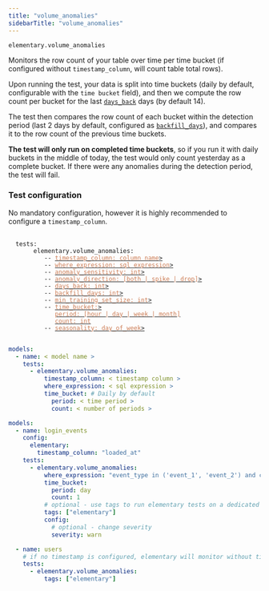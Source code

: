 ```yaml
---
title: "volume_anomalies"
sidebarTitle: "volume_anomalies"
---
```


`elementary.volume_anomalies`

Monitors the row count of your table over time per time bucket (if configured without `timestamp_column`, will count table total rows).

Upon running the test, your data is split into time buckets (daily by default, configurable with the `time bucket` field), 
and then we compute the row count per bucket for the last [`days_back`](/guides/anomaly-detection-configuration/days-back) days (by default 14).

The test then compares the row count of each bucket within the detection period (last 2 days by default, configured as [`backfill_days`](/guides/anomaly-detection-configuration/backfill-days)), 
and compares it to the row count of the previous time buckets.

**The test will only run on completed time buckets**, so if you run it with daily buckets in the middle of today, the test would only count yesterday as a complete bucket. 
If there were any anomalies during the detection period, the test will fail.


### Test configuration

No mandatory configuration, however it is highly recommended to configure a `timestamp_column`.

<pre>
 <code>
  tests:
    &nbsp;&nbsp; elementary.volume_anomalies:
      &nbsp;&nbsp;&nbsp; -- <a href="/guides/anomaly-detection-configuration/timestamp-column"><font color="#CD7D55">timestamp_column: column name</font>></a>
      &nbsp;&nbsp;&nbsp; -- <a href="/guides/anomaly-detection-configuration/where-expression"><font color="#CD7D55">where_expression: sql expression</font>></a>
      &nbsp;&nbsp;&nbsp; -- <a href="/guides/anomaly-detection-configuration/anomaly-sensitivity"><font color="#CD7D55">anomaly_sensitivity: int</font>></a>
      &nbsp;&nbsp;&nbsp; -- <a href="/guides/anomaly-detection-configuration/anomaly-direction"><font color="#CD7D55">anomaly_direction: [both | spike | drop]</font>></a>
      &nbsp;&nbsp;&nbsp; -- <a href="/guides/anomaly-detection-configuration/days-back"><font color="#CD7D55">days_back: int</font>></a>
      &nbsp;&nbsp;&nbsp; -- <a href="/guides/anomaly-detection-configuration/backfill-days"><font color="#CD7D55">backfill_days: int</font>></a>
      &nbsp;&nbsp;&nbsp; -- <a href="/guides/anomaly-detection-configuration/min-training-set-size"><font color="#CD7D55">min_training_set_size: int</font>></a>
      &nbsp;&nbsp;&nbsp; -- <a href="/guides/anomaly-detection-configuration/time-bucket"><font color="#CD7D55">time_bucket:</font>></a>
      &nbsp;&nbsp;&nbsp;&nbsp;&nbsp;&nbsp; <a href="/guides/anomaly-detection-configuration/time-bucket"><font color="#CD7D55">period: [hour | day | week | month]</font></a>
      &nbsp;&nbsp;&nbsp;&nbsp;&nbsp;&nbsp; <a href="/guides/anomaly-detection-configuration/time-bucket"><font color="#CD7D55">count: int</font></a>
      &nbsp;&nbsp;&nbsp; -- <a href="/guides/anomaly-detection-configuration/seasonality"><font color="#CD7D55">seasonality: day_of_week</font>></a>
 </code>
</pre>


<RequestExample>

```yml Models
models:
  - name: < model name >
    tests:
      - elementary.volume_anomalies:
          timestamp_column: < timestamp column >
          where_expression: < sql expression >
          time_bucket: # Daily by default
            period: < time period >
            count: < number of periods >
```

```yml Models example
models:
  - name: login_events
    config:
      elementary:
        timestamp_column: "loaded_at"
    tests:
      - elementary.volume_anomalies:
          where_expression: "event_type in ('event_1', 'event_2') and country_name != 'unwanted country'"
          time_bucket:
            period: day
            count: 1
          # optional - use tags to run elementary tests on a dedicated run
          tags: ["elementary"]
          config:
            # optional - change severity
            severity: warn

  - name: users
    # if no timestamp is configured, elementary will monitor without time filtering
    tests:
      - elementary.volume_anomalies:
          tags: ["elementary"]
```

</RequestExample>